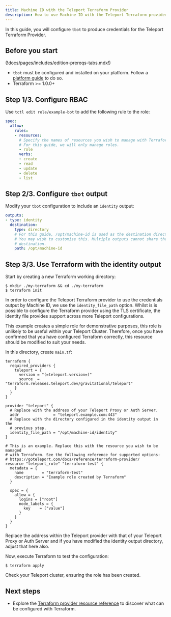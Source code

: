 ```yaml
---
title: Machine ID with the Teleport Terraform Provider
description: How to use Machine ID with the Teleport Terraform provider to manage your Teleport configuration as IaC
---
```


In this guide, you will configure `tbot` to produce credentials for the Teleport
Terraform Provider.

## Before you start

(!docs/pages/includes/edition-prereqs-tabs.mdx!)
- `tbot` must be configured and installed on your platform. Follow a
  [platform guide](../platform-guides.mdx) to do so.
- Terraform >= 1.0.0+

## Step 1/3. Configure RBAC

Use `tctl edit role/example-bot` to add the following rule to the role:

```yaml
spec:
  allow:
    rules:
    - resources:
      # Specify the names of resources you wish to manage with Terraform.
      # For this guide, we will only manage roles.
      - role
      verbs:
      - create
      - read
      - update
      - delete
      - list
```

## Step 2/3. Configure `tbot` output

Modify your `tbot` configuration to include an `identity` output:

```yaml
outputs:
- type: identity
  destination:
    type: directory
    # For this guide, /opt/machine-id is used as the destination directory.
    # You may wish to customise this. Multiple outputs cannot share the same
    # destination.
    path: /opt/machine-id
```

## Step 3/3. Use Terraform with the identity output

Start by creating a new Terraform working directory:

```code
$ mkdir ./my-terraform && cd ./my-terraform
$ terraform init
```

In order to configure the Teleport Terraform provider to use the credentials
output by Machine ID, we use the `identity_file_path` option. Whilst is is
possible to configure the Terraform provider using the TLS certificate, the
identity file provides support across more Teleport configurations.

This example creates a simple role for demonstrative purposes, this role is
unlikely to be useful within your Teleport Cluster. Therefore, once you have
confirmed that you have configured Terraform correctly, this resource should be
modified to suit your needs.

In this directory, create `main.tf`:

```hcl
terraform {
  required_providers {
    teleport = {
      version = "(=teleport.version=)"
      source  = "terraform.releases.teleport.dev/gravitational/teleport"
    }
  }
}

provider "teleport" {
  # Replace with the address of your Teleport Proxy or Auth Server.
  addr               = "teleport.example.com:443"
  # Replace with the directory configured in the identity output in the
  # previous step.
  identity_file_path = "/opt/machine-id/identity"
}

# This is an example. Replace this with the resource you wish to be managed
# with Terraform. See the following reference for supported options:
# https://goteleport.com/docs/reference/terraform-provider/
resource "teleport_role" "terraform-test" {
  metadata = {
    name        = "terraform-test"
    description = "Example role created by Terraform"
  }

  spec = {
    allow = {
      logins = ["root"]
      node_labels = {
        key    = ["value"]
      }
    }
  }
}
```

Replace the address within the Teleport provider with that of your Teleport
Proxy or Auth Server and if you have modified the identity output directory,
adjust that here also.

Now, execute Terraform to test the configuration:

```code
$ terraform apply
```

Check your Teleport cluster, ensuring the role has been created.

## Next steps

- Explore the
  [Terraform provider resource reference](https://goteleport.com/docs/reference/terraform-provider/)
  to discover what can be configured with Terraform.